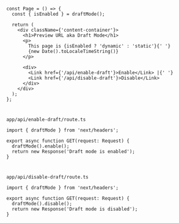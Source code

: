 ```tsx
const Page = () => {
  const { isEnabled } = draftMode();

  return (
    <div className={'content-container'}>
      <h1>Preview URL aka Draft Mode</h1>
      <p>
        This page is {isEnabled ? 'dynamic' : 'static'}{' '}
        {new Date().toLocaleTimeString()}
      </p>

      <div>
        <Link href={'/api/enable-draft'}>Enable</Link> |{' '}
        <Link href={'/api/disable-draft'}>Disable</Link>
      </div>
    </div>
  );
};
```

#

`app/api/enable-draft/route.ts`

```tsx
import { draftMode } from 'next/headers';

export async function GET(request: Request) {
  draftMode().enable();
  return new Response('Draft mode is enabled');
}
```

#

`app/api/disable-draft/route.ts`

```tsx
import { draftMode } from 'next/headers';

export async function GET(request: Request) {
  draftMode().disable();
  return new Response('Draft mode is disabled');
}
```
